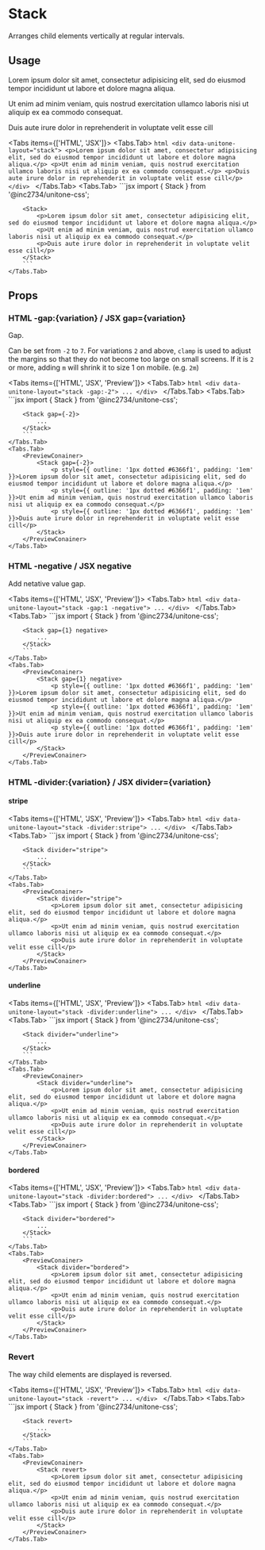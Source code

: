 
# Stack

Arranges child elements vertically at regular intervals.

## Usage

<PreviewConainer>
	<Stack>
		<p style={{ outline: '1px dotted #6366f1', padding: '1em' }}>Lorem ipsum dolor sit amet, consectetur adipisicing elit, sed do eiusmod tempor incididunt ut labore et dolore magna aliqua.</p>
		<p style={{ outline: '1px dotted #6366f1', padding: '1em' }}>Ut enim ad minim veniam, quis nostrud exercitation ullamco laboris nisi ut aliquip ex ea commodo consequat.</p>
		<p style={{ outline: '1px dotted #6366f1', padding: '1em' }}>Duis aute irure dolor in reprehenderit in voluptate velit esse cill</p>
	</Stack>
</PreviewConainer>

<Tabs items={['HTML', 'JSX']}>
	<Tabs.Tab>
		```html
		<div data-unitone-layout="stack">
			<p>Lorem ipsum dolor sit amet, consectetur adipisicing elit, sed do eiusmod tempor incididunt ut labore et dolore magna aliqua.</p>
			<p>Ut enim ad minim veniam, quis nostrud exercitation ullamco laboris nisi ut aliquip ex ea commodo consequat.</p>
			<p>Duis aute irure dolor in reprehenderit in voluptate velit esse cill</p>
		</div>
		```
	</Tabs.Tab>
	<Tabs.Tab>
		```jsx
		import { Stack } from '@inc2734/unitone-css';

		<Stack>
			<p>Lorem ipsum dolor sit amet, consectetur adipisicing elit, sed do eiusmod tempor incididunt ut labore et dolore magna aliqua.</p>
			<p>Ut enim ad minim veniam, quis nostrud exercitation ullamco laboris nisi ut aliquip ex ea commodo consequat.</p>
			<p>Duis aute irure dolor in reprehenderit in voluptate velit esse cill</p>
		</Stack>
		```
	</Tabs.Tab>
</Tabs>

## Props

### <Badge>HTML</Badge> -gap:\{variation\} / <Badge>JSX</Badge> gap=\{variation\}

Gap.

Can be set from `-2` to `7`. For variations `2` and above, `clamp` is used to adjust the margins so that they do not become too large on small screens. If it is `2` or more, adding `m` will shrink it to size 1 on mobile. (e.g. `2m`)

<Tabs items={['HTML', 'JSX', 'Preview']}>
	<Tabs.Tab>
		```html
		<div data-unitone-layout="stack -gap:-2">
			...
		</div>
		```
	</Tabs.Tab>
	<Tabs.Tab>
		```jsx
		import { Stack } from '@inc2734/unitone-css';

		<Stack gap={-2}>
			...
		</Stack>
		```
	</Tabs.Tab>
	<Tabs.Tab>
		<PreviewConainer>
			<Stack gap={-2}>
				<p style={{ outline: '1px dotted #6366f1', padding: '1em' }}>Lorem ipsum dolor sit amet, consectetur adipisicing elit, sed do eiusmod tempor incididunt ut labore et dolore magna aliqua.</p>
				<p style={{ outline: '1px dotted #6366f1', padding: '1em' }}>Ut enim ad minim veniam, quis nostrud exercitation ullamco laboris nisi ut aliquip ex ea commodo consequat.</p>
				<p style={{ outline: '1px dotted #6366f1', padding: '1em' }}>Duis aute irure dolor in reprehenderit in voluptate velit esse cill</p>
			</Stack>
		</PreviewConainer>
	</Tabs.Tab>
</Tabs>

### <Badge>HTML</Badge> -negative / <Badge>JSX</Badge> negative

Add netative value gap.

<Tabs items={['HTML', 'JSX', 'Preview']}>
	<Tabs.Tab>
		```html
		<div data-unitone-layout="stack -gap:1 -negative">
			...
		</div>
		```
	</Tabs.Tab>
	<Tabs.Tab>
		```jsx
		import { Stack } from '@inc2734/unitone-css';

		<Stack gap={1} negative>
			...
		</Stack>
		```
	</Tabs.Tab>
	<Tabs.Tab>
		<PreviewConainer>
			<Stack gap={1} negative>
				<p style={{ outline: '1px dotted #6366f1', padding: '1em' }}>Lorem ipsum dolor sit amet, consectetur adipisicing elit, sed do eiusmod tempor incididunt ut labore et dolore magna aliqua.</p>
				<p style={{ outline: '1px dotted #6366f1', padding: '1em' }}>Ut enim ad minim veniam, quis nostrud exercitation ullamco laboris nisi ut aliquip ex ea commodo consequat.</p>
				<p style={{ outline: '1px dotted #6366f1', padding: '1em' }}>Duis aute irure dolor in reprehenderit in voluptate velit esse cill</p>
			</Stack>
		</PreviewConainer>
	</Tabs.Tab>
</Tabs>

### <Badge>HTML</Badge> -divider:\{variation\} / <Badge>JSX</Badge> divider=\{variation\}

#### stripe

<Tabs items={['HTML', 'JSX', 'Preview']}>
	<Tabs.Tab>
		```html
		<div data-unitone-layout="stack -divider:stripe">
			...
		</div>
		```
	</Tabs.Tab>
	<Tabs.Tab>
		```jsx
		import { Stack } from '@inc2734/unitone-css';

		<Stack divider="stripe">
			...
		</Stack>
		```
	</Tabs.Tab>
	<Tabs.Tab>
		<PreviewConainer>
			<Stack divider="stripe">
				<p>Lorem ipsum dolor sit amet, consectetur adipisicing elit, sed do eiusmod tempor incididunt ut labore et dolore magna aliqua.</p>
				<p>Ut enim ad minim veniam, quis nostrud exercitation ullamco laboris nisi ut aliquip ex ea commodo consequat.</p>
				<p>Duis aute irure dolor in reprehenderit in voluptate velit esse cill</p>
			</Stack>
		</PreviewConainer>
	</Tabs.Tab>
</Tabs>

#### underline

<Tabs items={['HTML', 'JSX', 'Preview']}>
	<Tabs.Tab>
		```html
		<div data-unitone-layout="stack -divider:underline">
			...
		</div>
		```
	</Tabs.Tab>
	<Tabs.Tab>
		```jsx
		import { Stack } from '@inc2734/unitone-css';

		<Stack divider="underline">
			...
		</Stack>
		```
	</Tabs.Tab>
	<Tabs.Tab>
		<PreviewConainer>
			<Stack divider="underline">
				<p>Lorem ipsum dolor sit amet, consectetur adipisicing elit, sed do eiusmod tempor incididunt ut labore et dolore magna aliqua.</p>
				<p>Ut enim ad minim veniam, quis nostrud exercitation ullamco laboris nisi ut aliquip ex ea commodo consequat.</p>
				<p>Duis aute irure dolor in reprehenderit in voluptate velit esse cill</p>
			</Stack>
		</PreviewConainer>
	</Tabs.Tab>
</Tabs>

#### bordered

<Tabs items={['HTML', 'JSX', 'Preview']}>
	<Tabs.Tab>
		```html
		<div data-unitone-layout="stack -divider:bordered">
			...
		</div>
		```
	</Tabs.Tab>
	<Tabs.Tab>
		```jsx
		import { Stack } from '@inc2734/unitone-css';

		<Stack divider="bordered">
			...
		</Stack>
		```
	</Tabs.Tab>
	<Tabs.Tab>
		<PreviewConainer>
			<Stack divider="bordered">
				<p>Lorem ipsum dolor sit amet, consectetur adipisicing elit, sed do eiusmod tempor incididunt ut labore et dolore magna aliqua.</p>
				<p>Ut enim ad minim veniam, quis nostrud exercitation ullamco laboris nisi ut aliquip ex ea commodo consequat.</p>
				<p>Duis aute irure dolor in reprehenderit in voluptate velit esse cill</p>
			</Stack>
		</PreviewConainer>
	</Tabs.Tab>
</Tabs>

### Revert

The way child elements are displayed is reversed.

<Tabs items={['HTML', 'JSX', 'Preview']}>
	<Tabs.Tab>
		```html
		<div data-unitone-layout="stack -revert">
			...
		</div>
		```
	</Tabs.Tab>
	<Tabs.Tab>
		```jsx
		import { Stack } from '@inc2734/unitone-css';

		<Stack revert>
			...
		</Stack>
		```
	</Tabs.Tab>
	<Tabs.Tab>
		<PreviewConainer>
			<Stack revert>
				<p>Lorem ipsum dolor sit amet, consectetur adipisicing elit, sed do eiusmod tempor incididunt ut labore et dolore magna aliqua.</p>
				<p>Ut enim ad minim veniam, quis nostrud exercitation ullamco laboris nisi ut aliquip ex ea commodo consequat.</p>
				<p>Duis aute irure dolor in reprehenderit in voluptate velit esse cill</p>
			</Stack>
		</PreviewConainer>
	</Tabs.Tab>
</Tabs>
